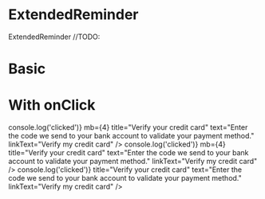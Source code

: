 
<Meta title="Components/ExtendedReminder" component={ExtendedReminder} />

# ExtendedReminder

<Description>
  ExtendedReminder //TODO:
</Description>

# Basic

<Canvas isColumn>
  <Story name="warning">
    <ExtendedReminder
      variant="warning"
      icon="alert"
      badgeText="10 days remaining"
      to="/"
      mb={4}
      title="Verify your credit card"
      text="Enter the code we send to your bank account to validate your payment method."
      linkText="Verify my credit card"
    />
  </Story>
  <Story name="error">
    <ExtendedReminder
      variant="error"
      icon="lock"
      badgeText="10 days remaining"
      to="/"
      mb={4}
      title="Verify your credit card"
      text="Enter the code we send to your bank account to validate your payment method."
      linkText="Verify my credit card"
    />
  </Story>
  <Story name="info">
    <ExtendedReminder
      variant="info"
      icon="check"
      badgeText="10 days remaining"
      to="/"
      title="Verify your credit card"
      text="Enter the code we send to your bank account to validate your payment method."
      linkText="Verify my credit card"
    />
  </Story>
</Canvas>

# With onClick

<Canvas isColumn>
  <Story name="on-click-warning">
    <ExtendedReminder
      variant="warning"
      icon="alert"
      badgeText="10 days remaining"
      onClick={() => console.log('clicked')}
      mb={4}
      title="Verify your credit card"
      text="Enter the code we send to your bank account to validate your payment method."
      linkText="Verify my credit card"
    />
  </Story>
  <Story name="on-click-error">
    <ExtendedReminder
      variant="error"
      icon="lock"
      badgeText="10 days remaining"
      onClick={() => console.log('clicked')}
      mb={4}
      title="Verify your credit card"
      text="Enter the code we send to your bank account to validate your payment method."
      linkText="Verify my credit card"
    />
  </Story>
  <Story name="on-click-info">
    <ExtendedReminder
      variant="info"
      icon="check"
      badgeText="10 days remaining"
      onClick={() => console.log('clicked')}
      title="Verify your credit card"
      text="Enter the code we send to your bank account to validate your payment method."
      linkText="Verify my credit card"
    />
  </Story>
</Canvas>
